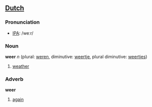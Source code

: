 ==[[Dutch]]==
=== Pronunciation ===
*[[w:IPA|IPA]]: /weːr/
===Noun===

'''weer''' ''n'' (plural: [[weren]], diminutive: [[weertje]], plural diminutive: [[weertjes]])

# [[weather]]

===Adverb===
'''weer'''

# [[again]]